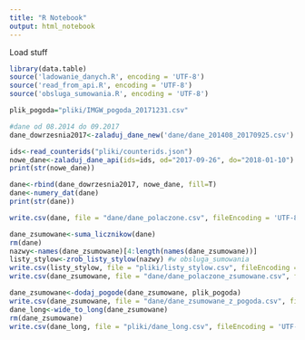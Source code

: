 ```yaml
---
title: "R Notebook"
output: html_notebook
---
```


Load stuff

```r
library(data.table)
source('ladowanie_danych.R', encoding = 'UTF-8')
source('read_from_api.R', encoding = 'UTF-8')
source('obsluga_sumowania.R', encoding = 'UTF-8')
```

```r
plik_pogoda="pliki/IMGW_pogoda_20171231.csv"
```

```r
#dane od 08.2014 do 09.2017
dane_dowrzesnia2017<-zaladuj_dane_new('dane/dane_201408_20170925.csv')
```

```r
ids<-read_counterids("pliki/counterids.json")
nowe_dane<-zaladuj_dane_api(ids=ids, od="2017-09-26", do="2018-01-10")
print(str(nowe_dane))

```

```r
dane<-rbind(dane_dowrzesnia2017, nowe_dane, fill=T)
dane<-numery_dat(dane)
print(str(dane))

write.csv(dane, file = "dane/dane_polaczone.csv", fileEncoding = 'UTF-8')

dane_zsumowane<-suma_licznikow(dane)
rm(dane)
nazwy<-names(dane_zsumowane)[4:length(names(dane_zsumowane))]
listy_stylow<-zrob_listy_stylow(nazwy) #w obsluga_sumowania
write.csv(listy_stylow, file = "pliki/listy_stylow.csv", fileEncoding = 'UTF-8', row.names = F)
write.csv(dane_zsumowane, file = "dane/dane_polaczone_zsumowane.csv", fileEncoding = 'UTF-8')
```

```r
dane_zsumowane<-dodaj_pogode(dane_zsumowane, plik_pogoda)
write.csv(dane_zsumowane, file = "dane/dane_zsumowane_z_pogoda.csv", fileEncoding = 'UTF-8')
dane_long<-wide_to_long(dane_zsumowane)
rm(dane_zsumowane)
write.csv(dane_long, file = "pliki/dane_long.csv", fileEncoding = 'UTF-8')
```
